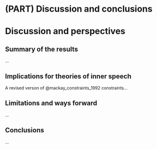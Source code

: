 # (PART) Discussion and conclusions {-}

# Discussion and perspectives {#chap8}

## Summary of the results

...

## Implications for theories of inner speech

A revised verson of @mackay_constraints_1992 constraints...

## Limitations and ways forward

...

## Conclusions

...
